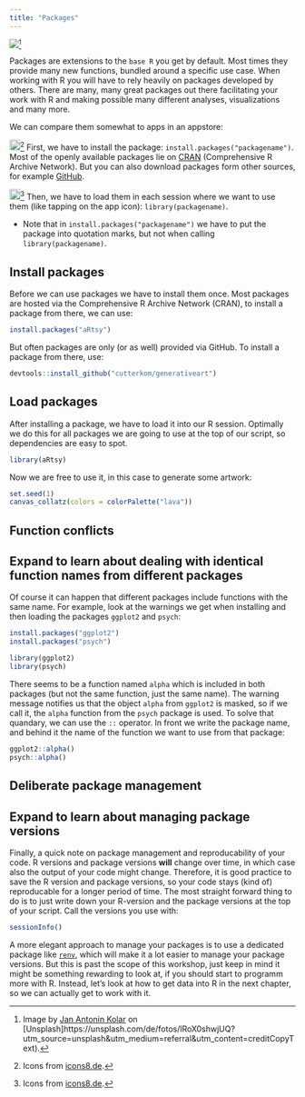 ```yaml
---
title: "Packages"
---
```


![](../pictures/drawers.jpg)[^1]

[^1]: Image by [Jan Antonin Kolar](https://unsplash.com/de/@jankolar?utm_source=unsplash&utm_medium=referral&utm_content=creditCopyText) on [Unsplash]https://unsplash.com/de/fotos/lRoX0shwjUQ?utm_source=unsplash&utm_medium=referral&utm_content=creditCopyText).

Packages are extensions to the `base R` you get by default. Most times they provide many new functions, bundled around a specific use case. When working with R you will have to rely heavily on packages developed by others. There are many, many great packages out there facilitating your work with R and making possible many different analyses, visualizations and many more.

We can compare them somewhat to apps in an appstore:

![](../pictures/playstore.png){width="19"}[^2] First, we have to install the package: `install.packages("packagename")`. Most of the openly available packages lie on [CRAN](https://cran.r-project.org/) (Comprehensive R Archive Network). But you can also download packages form other sources, for example [GitHub](https://github.com/).

[^2]: Icons from [icons8.de](https://icons8.de).

![](../pictures/app.png){width="19"}[^3] Then, we have to load them in each session where we want to use them (like tapping on the app icon): `library(packagename)`.

[^3]: Icons from [icons8.de](https://icons8.de).

-   Note that in `install.packages("packagename")` we have to put the package into quotation marks, but not when calling `library(packagename)`.

## Install packages

Before we can use packages we have to install them once. Most packages are hosted via the Comprehensive R Archive Network (CRAN), to install a package from there, we can use:

```r
install.packages("aRtsy")
```

But often packages are only (or as well) provided via GitHub. To install a package from there, use:

```r
devtools::install_github("cutterkom/generativeart")
```

## Load packages

After installing a package, we have to load it into our R session. Optimally we do this for all packages we are going to use at the top of our script, so dependencies are easy to spot.

```r
library(aRtsy)
```

Now we are free to use it, in this case to generate some artwork:

```r
set.seed(1)
canvas_collatz(colors = colorPalette("lava"))
```

## Function conflicts

::: {.callout-note collapse="true" icon="false"}
## Expand to learn about dealing with identical function names from different packages

Of course it can happen that different packages include functions with the same name. For example, look at the warnings we get when installing and then loading the packages `ggplot2` and `psych`:

```r
install.packages("ggplot2")
install.packages("psych")
```

```r
library(ggplot2)
library(psych)
```

There seems to be a function named `alpha` which is included in both packages (but not the same function, just the same name). The warning message notifies us that the object `alpha` from `ggplot2` is masked, so if we call it, the `alpha` function from the `psych` package is used. To solve that quandary, we can use the `::` operator. In front we write the package name, and behind it the name of the function we want to use from that package:

```r
ggplot2::alpha()
psych::alpha()
```
:::

## Deliberate package management

::: {.callout-note collapse="true" icon="false"}
## Expand to learn about managing package versions

Finally, a quick note on package management and reproducability of your code. R versions and package versions **will** change over time, in which case also the output of your code might change. Therefore, it is good practice to save the R version and package versions, so your code stays (kind of) reproducable for a longer period of time. The most straight forward thing to do is to just write down your R-version and the package versions at the top of your script. Call the versions you use with:

```r
sessionInfo()
```

A more elegant approach to manage your packages is to use a dedicated package like [`renv`](https://rstudio.github.io/renv/articles/renv.html), which will make it a lot easier to manage your package versions. But this is past the scope of this workshop, just keep in mind it might be something rewarding to look at, if you should start to programm more with R. Instead, let's look at how to get data into R in the next chapter, so we can actually get to work with it.
:::
